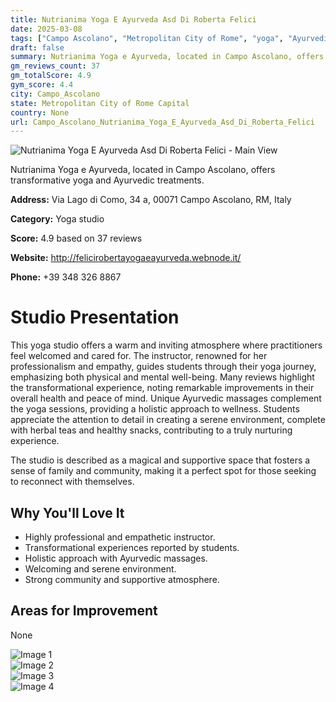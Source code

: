 ```yaml
---
title: Nutrianima Yoga E Ayurveda Asd Di Roberta Felici
date: 2025-03-08
tags: ["Campo Ascolano", "Metropolitan City of Rome", "yoga", "Ayurvedic", "welcoming", "holistic", "Campo Ascolano"]  
draft: false
summary: Nutrianima Yoga e Ayurveda, located in Campo Ascolano, offers transformative yoga and Ayurvedic treatments.
gm_reviews_count: 37
gm_totalScore: 4.9
gym_score: 4.4
city: Campo_Ascolano
state: Metropolitan City of Rome Capital
country: None
url: Campo_Ascolano_Nutrianima_Yoga_E_Ayurveda_Asd_Di_Roberta_Felici
---
```


<div className="aspect-[16/9] relative my-8">
  <img 
    src="https://lh5.googleusercontent.com/p/AF1QipNZNcFuF46dKeyKFgGj1zwJh9h4tV1SBunC-E0v=w1920-h1080-k-no"
    alt="Nutrianima Yoga E Ayurveda Asd Di Roberta Felici - Main View"
    className="object-cover absolute inset-0 w-full h-full rounded-lg"
  />
</div>

Nutrianima Yoga e Ayurveda, located in Campo Ascolano, offers transformative yoga and Ayurvedic treatments.

**Address:** Via Lago di Como, 34 a, 00071 Campo Ascolano, RM, Italy

**Category:** Yoga studio

**Score:** 4.9 based on 37 reviews

**Website:** http://felicirobertayogaeayurveda.webnode.it/

**Phone:** +39 348 326 8867

# Studio Presentation

This yoga studio offers a warm and inviting atmosphere where practitioners feel welcomed and cared for. The instructor, renowned for her professionalism and empathy, guides students through their yoga journey, emphasizing both physical and mental well-being. Many reviews highlight the transformational experience, noting remarkable improvements in their overall health and peace of mind. Unique Ayurvedic massages complement the yoga sessions, providing a holistic approach to wellness. Students appreciate the attention to detail in creating a serene environment, complete with herbal teas and healthy snacks, contributing to a truly nurturing experience.

The studio is described as a magical and supportive space that fosters a sense of family and community, making it a perfect spot for those seeking to reconnect with themselves.

## Why You'll Love It

- Highly professional and empathetic instructor.
- Transformational experiences reported by students.
- Holistic approach with Ayurvedic massages.
- Welcoming and serene environment.
- Strong community and supportive atmosphere.

## Areas for Improvement

None

<div className="grid grid-cols-1 xl:grid-cols-2 gap-4 my-8">
<div className="aspect-[4/3] relative"><img src="https://lh3.googleusercontent.com/p/AF1QipPuItmG27VvOAtfeqo4X_YmvHkroRUQV4z5ZZ8L=w1920-h1080-k-no" alt="Image 1" className="object-cover absolute inset-0 w-full h-full rounded-lg" /></div>
<div className="aspect-[4/3] relative"><img src="https://lh5.googleusercontent.com/p/AF1QipOoKurL-Mmav5NQqitQ8quOGvax06mKeIwBkna7=w1920-h1080-k-no" alt="Image 2" className="object-cover absolute inset-0 w-full h-full rounded-lg" /></div>
<div className="aspect-[4/3] relative"><img src="https://lh5.googleusercontent.com/p/AF1QipMGSYmlnGcRfA3RjG10gnKqqn8nYmPbuCQ00JRE=w1920-h1080-k-no" alt="Image 3" className="object-cover absolute inset-0 w-full h-full rounded-lg" /></div>
<div className="aspect-[4/3] relative"><img src="https://lh5.googleusercontent.com/p/AF1QipPaxG_QxiJO0_vh9Tdy3nzFVMfu_2wKjEuc2IkN=w1920-h1080-k-no" alt="Image 4" className="object-cover absolute inset-0 w-full h-full rounded-lg" /></div>
</div>